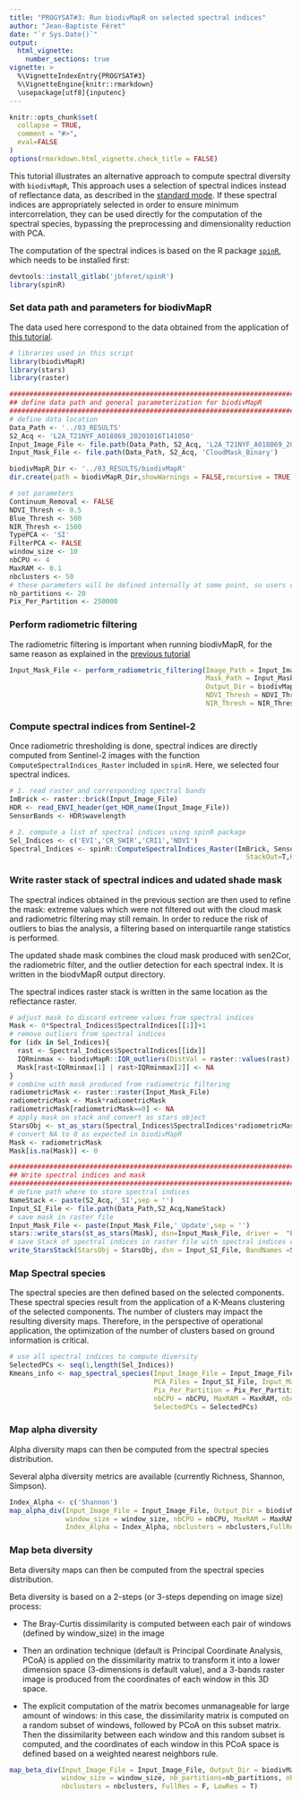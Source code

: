 ```yaml
---
title: "PROGYSAT#3: Run biodivMapR on selected spectral indices"
author: "Jean-Baptiste Féret"
date: "`r Sys.Date()`"
output:
  html_vignette:
    number_sections: true
vignette: >
  %\VignetteIndexEntry{PROGYSAT#3}
  %\VignetteEngine{knitr::rmarkdown}
  \usepackage[utf8]{inputenc}
---
```


```r
knitr::opts_chunk$set(
  collapse = TRUE,
  comment = "#>",
  eval=FALSE
)
options(rmarkdown.html_vignette.check_title = FALSE)
```

This tutorial illustrates an alternative approach to compute spectral diversity with `biodivMapR`, This approach uses a selection of spectral indices instead of reflectance data, as described in the [standard mode](https://jbferet.github.io/biodivMapR/articles/biodivMapR_12.html). If these spectral indices are appropriately selected in order to ensure minimum intercorrelation, they can be used directly for the computation of the spectral species, bypassing the preprocessing and dimensionality reduction with PCA. 

The computation of the spectral indices is based on the R package [`spinR`](https://gitlab.com/jbferet/spinr), which needs to be installed first: 

```r
devtools::install_gitlab('jbferet/spinR')
library(spinR)
```

### Set data path and parameters for biodivMapR

The data used here correspond to the data obtained from the application of [this tutorial](https://jbferet.github.io/biodivMapR/articles/biodivMapR_11.html).

```r
# libraries used in this script
library(biodivMapR)
library(stars)
library(raster)

################################################################################
## define data path and general parameterization for biodivMapR
################################################################################
# define data location
Data_Path <- '../03_RESULTS'
S2_Acq <- 'L2A_T21NYF_A018869_20201016T141050'
Input_Image_File <- file.path(Data_Path, S2_Acq, 'L2A_T21NYF_A018869_20201016T141050_Refl')
Input_Mask_File <- file.path(Data_Path, S2_Acq, 'CloudMask_Binary')

biodivMapR_Dir <- '../03_RESULTS/biodivMapR'
dir.create(path = biodivMapR_Dir,showWarnings = FALSE,recursive = TRUE)

# set parameters
Continuum_Removal <- FALSE
NDVI_Thresh <- 0.5
Blue_Thresh <- 500
NIR_Thresh <- 1500
TypePCA <- 'SI'
FilterPCA <- FALSE
window_size <- 10
nbCPU <- 4
MaxRAM <- 0.1
nbclusters <- 50
# these parameters will be defined internally at some point, so users do not have to define them
nb_partitions <- 20
Pix_Per_Partition <- 250000 

```


### Perform radiometric filtering

The radiometric filtering is important when running biodivMapR, for the same reason as explained in the [previous tutorial](https://jbferet.github.io/biodivMapR/articles/biodivMapR_12.html)


```r
Input_Mask_File <- perform_radiometric_filtering(Image_Path = Input_Image_File, 
                                                 Mask_Path = Input_Mask_File,
                                                 Output_Dir = biodivMapR_Dir, TypePCA = TypePCA,
                                                 NDVI_Thresh = NDVI_Thresh, Blue_Thresh = Blue_Thresh,
                                                 NIR_Thresh = NIR_Thresh)
```

### Compute spectral indices from Sentinel-2

Once radiometric thresholding is done, spectral indices are directly computed from Sentinel-2 images with the function `ComputeSpectralIndices_Raster` included in `spinR`.
Here, we selected four spectral indices. 

```r
# 1. read raster and corresponding spectral bands
ImBrick <- raster::brick(Input_Image_File)
HDR <- read_ENVI_header(get_HDR_name(Input_Image_File))
SensorBands <- HDR$wavelength

# 2. compute a list of spectral indices using spinR package
Sel_Indices <- c('EVI','CR_SWIR','CRI1','NDVI')
Spectral_Indices <- spinR::ComputeSpectralIndices_Raster(ImBrick, SensorBands, Sel_Indices=Sel_Indices, 
                                                           StackOut=T,ReflFactor = 10000)
```

### Write raster stack of spectral indices and udated shade mask

The spectral indices obtained in the previous section are then used to refine the mask: extreme values which were not filtered out with the cloud mask and radiometric filtering may still remain. In order to reduce the risk of outliers to bias the analysis, a filtering based on interquartile range statistics is performed.

The updated shade mask combines the cloud mask produced with sen2Cor, the radiometric filter, and the outlier detection for each spectral index. It is written in the biodvMapR output directory. 

The spectral indices raster stack is written in the same location as the reflectance raster. 

```r
# adjust mask to discard extreme values from spectral indices
Mask <- 0*Spectral_Indices$SpectralIndices[[1]]+1
# remove outliers from spectral indices
for (idx in Sel_Indices){
  rast <- Spectral_Indices$SpectralIndices[[idx]]
  IQRminmax <- biodivMapR::IQR_outliers(DistVal = raster::values(rast),weightIRQ = 3)
  Mask[rast<IQRminmax[1] | rast>IQRminmax[2]] <- NA
}
# combine with mask produced from radiometric filtering
radiometricMask <- raster::raster(Input_Mask_File)
radiometricMask <- Mask*radiometricMask
radiometricMask[radiometricMask==0] <- NA
# apply mask on stack and convert as stars object
StarsObj <- st_as_stars(Spectral_Indices$SpectralIndices*radiometricMask)
# convert NA to 0 as expected in biodivMapR
Mask <- radiometricMask
Mask[is.na(Mask)] <- 0

################################################################################
## Write spectral indices and mask
################################################################################
# define path where to store spectral indices
NameStack <- paste(S2_Acq,'_SI',sep = '')
Input_SI_File <- file.path(Data_Path,S2_Acq,NameStack)
# save mask in raster file
Input_Mask_File <- paste(Input_Mask_File,'_Update',sep = '')
stars::write_stars(st_as_stars(Mask), dsn=Input_Mask_File, driver =  "ENVI",type='Byte')
# save Stack of spectral indices in raster file with spectral indices defining band names
write_StarsStack(StarsObj = StarsObj, dsn = Input_SI_File, BandNames =Sel_Indices, datatype='Float32')
```


### Map Spectral species

The spectral species are then defined based on the selected components. These spectral species result from the application of a K-Means clustering of the selected components. The number of clusters may impact the resulting diversity maps. Therefore, in the perspective of operational application, the optimization of the number of clusters based on ground information is critical. 

```r
# use all spectral indices to compute diversity
SelectedPCs <- seq(1,length(Sel_Indices))
Kmeans_info <- map_spectral_species(Input_Image_File = Input_Image_File, Output_Dir = biodivMapR_Dir,
                                    PCA_Files = Input_SI_File, Input_Mask_File = Input_Mask_File,
                                    Pix_Per_Partition = Pix_Per_Partition, nb_partitions = nb_partitions,
                                    nbCPU = nbCPU, MaxRAM = MaxRAM, nbclusters = nbclusters, TypePCA = TypePCA,
                                    SelectedPCs = SelectedPCs)
```


### Map alpha diversity

Alpha diversity maps can then be computed from the spectral species distribution. 

Several alpha diversity metrics are available (currently Richness, Shannon, Simpson). 

```r
Index_Alpha <- c('Shannon')
map_alpha_div(Input_Image_File = Input_Image_File, Output_Dir = biodivMapR_Dir, TypePCA = TypePCA,
              window_size = window_size, nbCPU = nbCPU, MaxRAM = MaxRAM,
              Index_Alpha = Index_Alpha, nbclusters = nbclusters,FullRes = F, LowRes = T)
```

### Map beta diversity

Beta diversity maps can then be computed from the spectral species distribution. 

Beta diversity is based on a 2-steps (or 3-steps depending on image size) process: 

- The Bray-Curtis dissimilarity is computed between each pair of windows (defined by window_size) in the image

- Then an ordination technique (default is Principal Coordinate Analysis, PCoA) is applied on the dissimilarity matrix to transform it into a lower dimension space (3-dimensions is default value), and a 3-bands raster image is produced from the coordinates of each window in this 3D space. 

- The explicit computation of the matrix becomes unmanageable for large amount of windows: in this case, the dissimilarity matrix is computed on a random subset of windows, followed by PCoA on this subset matrix. Then the dissimilarity between each window and this random subset is computed, and the coordinates of each window in this PCoA space is defined based on a weighted nearest neighbors rule.

```r
map_beta_div(Input_Image_File = Input_Image_File, Output_Dir = biodivMapR_Dir, TypePCA = TypePCA,
             window_size = window_size, nb_partitions=nb_partitions, nbCPU = nbCPU, MaxRAM = MaxRAM,
             nbclusters = nbclusters, FullRes = F, LowRes = T)
```

